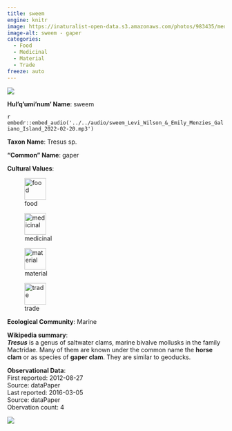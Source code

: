 ```yaml
---
title: sweem
engine: knitr
image: https://inaturalist-open-data.s3.amazonaws.com/photos/983435/medium.jpg
image-alt: sweem - gaper
categories:
  - Food
  - Medicinal
  - Material
  - Trade
freeze: auto
---
```

![](https://inaturalist-open-data.s3.amazonaws.com/photos/983435/medium.jpg){fig-alt="sweem - gaper"}

**Hul'q'umi'num' Name**: sweem

`r embedr::embed_audio('../../audio/sweem_Levi_Wilson_&_Emily_Menzies_Galiano_Island_2022-02-20.mp3')`

**Taxon Name**: Tresus sp.

**"Common" Name**: gaper

**Cultural Values**:  

::: {layout-nrow=1 style="width:60%"}
![food](/files/food.svg){width=50px}

![medicinal](/files/medicinal.svg){width=50px}

![material](/files/material.svg){width=50px}

![trade](/files/trade.svg){width=50px}
:::

**Ecological Community**: Marine

**Wikipedia summary**:  
<i><b>Tresus</b></i> is a genus of saltwater clams, marine bivalve mollusks in the family Mactridae. Many of them are known under the common name the <b>horse clam</b> or as species of <b>gaper clam</b>. They are similar to geoducks.
</p>


**Observational Data**:   
First reported: 2012-08-27  
Source: dataPaper  
Last reported: 2016-03-05  
Source: dataPaper  
Obervation count: 4

![](community_dist.png)
